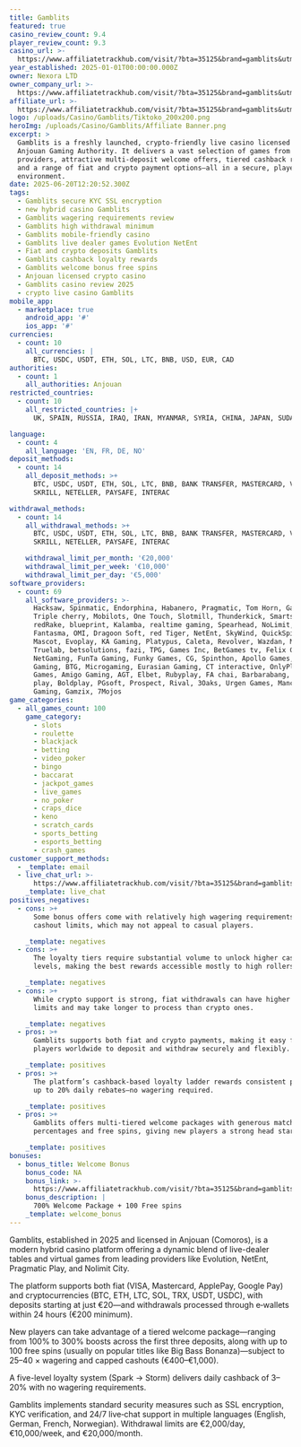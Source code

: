 ```yaml
---
title: Gamblits
featured: true
casino_review_count: 9.4
player_review_count: 9.3
casino_url: >-
  https://www.affiliatetrackhub.com/visit/?bta=35125&brand=gamblits&utm_campaign=SEO
year_established: 2025-01-01T00:00:00.000Z
owner: Nexora LTD
owner_company_url: >-
  https://www.affiliatetrackhub.com/visit/?bta=35125&brand=gamblits&utm_campaign=SEO
affiliate_url: >-
  https://www.affiliatetrackhub.com/visit/?bta=35125&brand=gamblits&utm_campaign=SEO
logo: /uploads/Casino/Gamblits/Tiktoko_200x200.png
heroImg: /uploads/Casino/Gamblits/Affiliate Banner.png
excerpt: >
  Gamblits is a freshly launched, crypto-friendly live casino licensed by the
  Anjouan Gaming Authority. It delivers a vast selection of games from top
  providers, attractive multi-deposit welcome offers, tiered cashback rewards,
  and a range of fiat and crypto payment options—all in a secure, player‑centric
  environment.
date: 2025-06-20T12:20:52.300Z
tags:
  - Gamblits secure KYC SSL encryption
  - new hybrid casino Gamblits
  - Gamblits wagering requirements review
  - Gamblits high withdrawal minimum
  - Gamblits mobile-friendly casino
  - Gamblits live dealer games Evolution NetEnt
  - Fiat and crypto deposits Gamblits
  - Gamblits cashback loyalty rewards
  - Gamblits welcome bonus free spins
  - Anjouan licensed crypto casino
  - Gamblits casino review 2025
  - crypto live casino Gamblits
mobile_app:
  - marketplace: true
    android_app: '#'
    ios_app: '#'
currencies:
  - count: 10
    all_currencies: |
      BTC, USDC, USDT, ETH, SOL, LTC, BNB, USD, EUR, CAD
authorities:
  - count: 1
    all_authorities: Anjouan
restricted_countries:
  - count: 10
    all_restricted_countries: |+
      UK, SPAIN, RUSSIA, IRAQ, IRAN, MYANMAR, SYRIA, CHINA, JAPAN, SUDAN

language:
  - count: 4
    all_language: 'EN, FR, DE, NO'
deposit_methods:
  - count: 14
    all_deposit_methods: >+
      BTC, USDC, USDT, ETH, SOL, LTC, BNB, BANK TRANSFER, MASTERCARD, VISA,
      SKRILL, NETELLER, PAYSAFE, INTERAC

withdrawal_methods:
  - count: 14
    all_withdrawal_methods: >+
      BTC, USDC, USDT, ETH, SOL, LTC, BNB, BANK TRANSFER, MASTERCARD, VISA,
      SKRILL, NETELLER, PAYSAFE, INTERAC

    withdrawal_limit_per_month: '€20,000'
    withdrawal_limit_per_week: '€10,000'
    withdrawal_limit_per_day: '€5,000'
software_providers:
  - count: 69
    all_software_providers: >-
      Hacksaw, Spinmatic, Endorphina, Habanero, Pragmatic, Tom Horn, Gameart,
      Triple cherry, Mobilots, One Touch, Slotmill, Thunderkick, Smartsoft,
      redRake, blueprint, Kalamba, realtime gaming, Spearhead, NoLimit,
      Fantasma, OMI, Dragoon Soft, red Tiger, NetEnt, SkyWind, QuickSpin,
      Mascot, Evoplay, KA Gaming, Platypus, Caleta, Revolver, Wazdan, MrSlotty,
      Truelab, betsolutions, fazi, TPG, Games Inc, BetGames tv, Felix Gaming,
      NetGaming, FunTa Gaming, Funky Games, CG, Spinthon, Apollo Games, CQ9
      Gaming, BTG, Microgaming, Eurasian Gaming, CT interactive, OnlyPlay, Turbo
      Games, Amigo Gaming, AGT, Elbet, Rubyplay, FA chai, Barbarabang, Zeus
      play, Boldplay, PGsoft, Prospect, Rival, 3Oaks, Urgen Games, Mancala
      Gaming, Gamzix, 7Mojos
game_categories:
  - all_games_count: 100
    game_category:
      - slots
      - roulette
      - blackjack
      - betting
      - video_poker
      - bingo
      - baccarat
      - jackpot_games
      - live_games
      - no_poker
      - craps_dice
      - keno
      - scratch_cards
      - sports_betting
      - esports_betting
      - crash_games
customer_support_methods:
  - _template: email
  - live_chat_url: >-
      https://www.affiliatetrackhub.com/visit/?bta=35125&brand=gamblits&utm_campaign=SEO
    _template: live_chat
positives_negatives:
  - cons: >+
      Some bonus offers come with relatively high wagering requirements and
      cashout limits, which may not appeal to casual players.

    _template: negatives
  - cons: >+
      The loyalty tiers require substantial volume to unlock higher cashback
      levels, making the best rewards accessible mostly to high rollers.

    _template: negatives
  - cons: >+
      While crypto support is strong, fiat withdrawals can have higher minimum
      limits and may take longer to process than crypto ones.

    _template: negatives
  - pros: >+
      Gamblits supports both fiat and crypto payments, making it easy for
      players worldwide to deposit and withdraw securely and flexibly.

    _template: positives
  - pros: >+
      The platform’s cashback-based loyalty ladder rewards consistent play with
      up to 20% daily rebates—no wagering required.

    _template: positives
  - pros: >+
      Gamblits offers multi-tiered welcome packages with generous match
      percentages and free spins, giving new players a strong head start.

    _template: positives
bonuses:
  - bonus_title: Welcome Bonus
    bonus_code: NA
    bonus_link: >-
      https://www.affiliatetrackhub.com/visit/?bta=35125&brand=gamblits&utm_campaign=SEO
    bonus_description: |
      700% Welcome Package + 100 Free spins
    _template: welcome_bonus
---
```


Gamblits, established in 2025 and licensed in Anjouan (Comoros), is a modern hybrid casino platform offering a dynamic blend of live-dealer tables and virtual games from leading providers like Evolution, NetEnt, Pragmatic Play, and Nolimit City.

The platform supports both fiat (VISA, Mastercard, ApplePay, Google Pay) and cryptocurrencies (BTC, ETH, LTC, SOL, TRX, USDT, USDC), with deposits starting at just €20—and withdrawals processed through e‑wallets within 24 hours (€200 minimum).

New players can take advantage of a tiered welcome package—ranging from 100% to 300% boosts across the first three deposits, along with up to 100 free spins (usually on popular titles like Big Bass Bonanza)—subject to 25–40 × wagering and capped cashouts (€400–€1,000).

A five-level loyalty system (Spark → Storm) delivers daily cashback of 3–20% with no wagering requirements.

Gamblits implements standard security measures such as SSL encryption, KYC verification, and 24/7 live‑chat support in multiple languages (English, German, French, Norwegian). Withdrawal limits are €2,000/day, €10,000/week, and €20,000/month.
